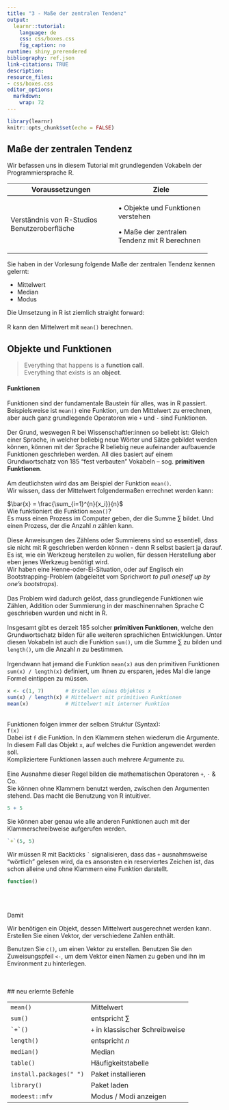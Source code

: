 ```yaml
---
title: "3 - Maße der zentralen Tendenz"
output:
  learnr::tutorial:
    language: de
    css: css/boxes.css
    fig_caption: no
runtime: shiny_prerendered
bibliography: ref.json
link-citations: TRUE
description: 
resource_files:
- css/boxes.css
editor_options: 
  markdown: 
    wrap: 72
---
```


```r
library(learnr)
knitr::opts_chunk$set(echo = FALSE)
```

## Maße der zentralen Tendenz

Wir befassen uns in diesem Tutorial mit grundlegenden Vokabeln der
Programmiersprache R.

::: grau-nb
+-----------------------------------+------------------------------+
| Voraussetzungen                   | Ziele                        |
+===================================+==============================+
| Verständnis von R-Studios         | • Objekte und Funktionen     |
| Benutzeroberfläche                | verstehen\                   |
|                                   |                              |
|                                   | • Maße der zentralen Tendenz |
|                                   | mit R berechnen              |
+-----------------------------------+------------------------------+
:::

Sie haben in der Vorlesung folgende Maße der zentralen Tendenz kennen
gelernt:

-   Mittelwert
-   Median
-   Modus

Die Umsetzung in R ist ziemlich straight forward:\
\
R kann den Mittelwert mit `mean()` berechnen.

## Objekte und Funktionen

> Everything that happens is a **function call**.\
> Everything that exists is an **object**.

#### Funktionen

Funktionen sind der fundamentale Baustein für alles, was in R passiert.
\
Beispielsweise ist `mean()` eine Funktion, um den Mittelwert zu
errechnen, aber auch ganz grundlegende Operatoren wie `+` und `-` sind
Funktionen.\
\
Der Grund, weswegen R bei Wissenschaftler:innen so beliebt ist: Gleich
einer Sprache, in welcher beliebig neue Wörter und Sätze gebildet werden
können, können mit der Sprache R beliebig neue aufeinander aufbauende
Funktionen geschrieben werden. All dies basiert auf einem
Grundwortschatz von 185 "fest verbauten" Vokabeln -- sog. **primitiven
Funktionen**.\
\
Am deutlichsten wird das am Beispiel der Funktion `mean()`. \
Wir wissen, dass der Mittelwert folgendermaßen errechnet werden kann:\

$\bar{x} = \frac{\sum_{i=1}^{n}{x_i}}{n}$\
Wie funktioniert die Funktion `mean()`? \
Es muss einen Prozess im Computer geben, der die Summe $\sum$ bildet.
Und einen Prozess, der die Anzahl $n$ zählen kann.\
\
Diese Anweisungen des Zählens oder Summierens sind so essentiell, dass
sie nicht mit R geschrieben werden können - denn R selbst basiert ja
darauf. Es ist, wie ein Werkzeug herstellen zu wollen, für dessen
Herstellung aber eben jenes Werkzeug benötigt wird.\
Wir haben eine Henne-oder-Ei-Situation, oder auf Englisch ein
Bootstrapping-Problem (abgeleitet vom Sprichwort *to pull oneself up by
one's bootstraps*). \
\
Das Problem wird dadurch gelöst, dass grundlegende Funktionen wie
Zählen, Addition oder Summierung in der maschinennahen Sprache C
geschrieben wurden und nicht in R.\
\
Insgesamt gibt es derzeit 185 solcher **primitiven Funktionen**, welche
den Grundwortschatz bilden für alle weiteren sprachlichen Entwicklungen.
Unter diesen Vokabeln ist auch die Funktion `sum()`, um die Summe $\sum$
zu bilden und `length()`, um die Anzahl $n$ zu bestimmen. \
\
Irgendwann hat jemand die Funktion `mean(x)` aus den primitiven
Funktionen `sum(x) / length(x)` definiert, um Ihnen zu ersparen, jedes
Mal die lange Formel eintippen zu müssen.

```r
x <- c(1, 7)       # Erstellen eines Objektes x
sum(x) / length(x) # Mittelwert mit primitiven Funktionen
mean(x)            # Mittelwert mit interner Funktion
```

\
Funktionen folgen immer der selben Struktur (Syntax):\
`f(x)`\
Dabei ist `f` die Funktion. In den Klammern stehen wiederum die
Argumente. In diesem Fall das Objekt `x`, auf welches die Funktion
angewendet werden soll.\
Kompliziertere Funktionen lassen auch mehrere Argumente zu.\
\
Eine Ausnahme dieser Regel bilden die mathematischen Operatoren `+`, `-`
& Co.\
Sie können ohne Klammern benutzt werden, zwischen den Argumenten
stehend. Das macht die Benutzung von R intuitiver.

```r
5 + 5
```

Sie können aber genau wie alle anderen Funktionen auch mit der
Klammerschreibweise aufgerufen werden.

```r
`+`(5, 5)
```

Wir müssen R mit Backticks `` ` `` signalisieren, dass das `+`
ausnahmsweise "wörtlich" gelesen wird, da es ansonsten ein reserviertes
Zeichen ist, das schon alleine und ohne Klammern eine Funktion
darstellt.\

```r
function()
```

\
\

Damit

Wir benötigen ein Objekt, dessen Mittelwert ausgerechnet werden kann.
Erstellen Sie einen Vektor, der verschiedene Zahlen enthält.

Benutzen Sie `c()`, um einen Vektor zu erstellen. Benutzen Sie den
Zuweisungspfeil `<-`, um dem Vektor einen Namen zu geben und ihn im
Environment zu hinterlegen.

\
\
## neu erlernte Befehle\

|                         |                                 |
|-------------------------|---------------------------------|
| `mean()`                | Mittelwert                      |
| `sum()`                 | entspricht $\sum$               |
| `` `+`() ``             | `+` in klassischer Schreibweise |
| `length()`              | entspricht $n$                  |
| `median()`              | Median                          |
| `table()`               | Häufigkeitstabelle              |
| `install.packages(" ")` | Paket installieren              |
| `library()`             | Paket laden                     |
| `modeest::mfv`          | Modus / Modi anzeigen           |
